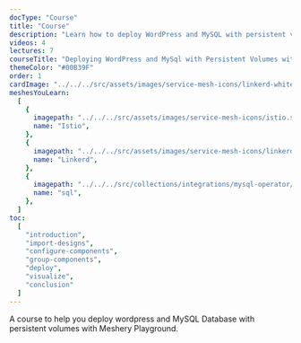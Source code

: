 ```yaml
---
docType: "Course"
title: "Course"
description: "Learn how to deploy WordPress and MySQL with persistent volumes with Meshery Playground"
videos: 4
lectures: 7
courseTitle: "Deploying WordPress and MySql with Persistent Volumes with Meshery"
themeColor: "#00B39F"
order: 1
cardImage: "../../../src/assets/images/service-mesh-icons/linkerd-white.svg"
meshesYouLearn:
  [
    {
      imagepath: "../../../src/assets/images/service-mesh-icons/istio.svg",
      name: "Istio",
    },
    {
      imagepath: "../../../src/assets/images/service-mesh-icons/linkerd.svg",
      name: "Linkerd",
    },
    {
      imagepath: "../../../src/collections/integrations/mysql-operator/icons/components/mysql-database/icons/color/mysql-database-color.svg",
      name: "sql",
    },
  ]
toc:
  [
    "introduction",
    "import-designs",
    "configure-components",
    "group-components",
    "deploy",
    "visualize",
    "conclusion"
  ]
---
```


A course to help you deploy wordpress and MySQL Database with persistent volumes with Meshery Playground.

